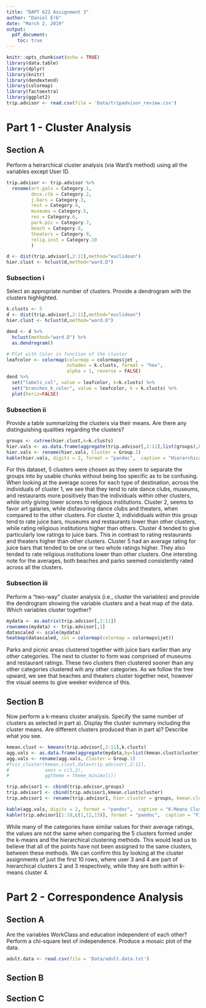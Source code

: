 ```yaml
---
title: "DAPT 622 Assignment 3"
author: "Daniel Erb"
date: "March 2, 2019"
output: 
  pdf_document:
    toc: true
---
```


```r
knitr::opts_chunk$set(echo = TRUE)
library(data.table)
library(dplyr)
library(knitr)
library(dendextend)
library(colormap)
library(factoextra)
library(ggplot2)
trip.advisor <- read.csv(file = 'Data/tripadvisor_review.csv')

```

# Part 1 - Cluster Analysis



## Section A 

Perform a heirarchical cluster analysis (via Ward's method) using all the variables except User ID.

```r
trip.advisor <- trip.advisor %>% 
  rename(art.gals = Category.1,
         dnce.clb = Category.2,
         j.bars = Category.3,
         rest = Category.4,
         museums = Category.5,
         res = Category.6,
         park.pic = Category.7,
         beach = Category.8,
         theaters = Category.9,
         relig.inst = Category.10
         )

d <- dist(trip.advisor[,2:11],method="euclidean")
hier.clust <- hclust(d,method="ward.D")
```

### Subsection i

Select an appropriate number of clusters. Provide a dendrogram with the clusters highlighted.

```r
k.clusts <- 5
d <- dist(trip.advisor[,2:11],method="euclidean")
hier.clust <- hclust(d,method="ward.D")

dend <- d %>% 
  hclust(method="ward.D") %>% 
  as.dendrogram()

# Plot with Color in function of the cluster
leafcolor <- colormap(colormap = colormaps$jet ,
                      nshades = k.clusts, format = "hex",
                      alpha = 1, reverse = FALSE)
dend %>%
  set("labels_col", value = leafcolor, k=k.clusts) %>%
  set("branches_k_color", value = leafcolor, k = k.clusts) %>%
  plot(horiz=FALSE)

```

### Subsection ii

Provide a table summarizing the clusters via their means. Are there any distinguishing qualities regarding the clusters? 

```r
groups <- cutree(hier.clust,k=k.clusts)
hier.vals <- as.data.frame(aggregate(trip.advisor[,2:11],list(groups),FUN=mean))
hier.vals <- rename(hier.vals, Cluster = Group.1)
kable(hier.vals, digits = 2, format = "pandoc",  caption = "Hierarchical Cluster Summary")
```

For this dataset, 5 clusters were chosen as they seem to separate the groups into by usable chunks without being too specific as to be confusing. When looking at the average scores for each type of destination, across the individuals of cluster 1, we see that they tend to rate dance clubs, museums, and restaurants more positively than the individuals within other clusters, while only giving lower scores to religious institutions. Cluster 2, seems to favor art galaries, while disfavoring dance clubs and theaters, when compared to the other clusters. For cluster 3, individiduals within this group tend to rate juice bars, museums and restaurants lower than other clusters, while rating religious institutions higher than others. Cluster 4 tended to give particularly low ratings to juice bars. This in contrast to rating restaurants and theaters higher than other clusters. Cluster 5 had an average rating for juice bars that tended to be one or two whole ratings higher. They also tended to rate religious institutions lower than other clusters. One intersting note for the averages, both beaches and parks seemed consistently rated across all the clusters.

### Subsection iii

Perform a “two-way” cluster analysis (i.e., cluster the variables) and provide the dendrogram showing the variable clusters and a heat map of the data. Which variables cluster together?

```r
mydata <- as.matrix(trip.advisor[,2:11])
rownames(mydata) <- trip.advisor[,1]
datascaled <- scale(mydata)
heatmap(datascaled, col = colormap(colormap = colormaps$jet))
```

Parks and picnic areas clustered together with juice bars earlier than any other categories. The next to cluster to form was comprised of museums and restaurant ratings. These two clusters then clustered sooner than any other categories clustered wih any other categories. As we follow the tree upward, we see that beaches and theaters cluster together next, however the visual seems to give weeker evidence of this. 

## Section B

Now perform a k-means cluster analysis. Specify the same number of clusters as selected in part a).  Display the cluster summary including the cluster means.  Are different clusters produced than in part a)?  Describe what you see.

```r
kmean.clust <- kmeans(trip.advisor[,2:11],k.clusts)
agg.vals <- as.data.frame(aggregate(mydata,by=list(kmean.clust$cluster),FUN=mean))
agg.vals <- rename(agg.vals, Cluster = Group.1)
#fviz_cluster(kmean.clust,data=trip.advisor[,2:11],
#             axes = c(1,2),
#             ggtheme = theme_minimal())

trip.advisor1 <- cbind(trip.advisor,groups)
trip.advisor1 <- cbind(trip.advisor1,kmean.clust$cluster)
trip.advisor1 <- rename(trip.advisor1, hier.cluster = groups, kmean.cluster = `kmean.clust$cluster`)

kable(agg.vals, digits = 2, format = "pandoc",  caption = "K-Means Cluster Summary")
kable(trip.advisor1[1:10,c(1,12,13)], format = "pandoc",  caption = "First 10 Row Cluster Assignment")
```

While many of the categories have similar values for their average ratings, the values are not the same when comparing the 5 clusters formed under the k-means and the hierarchical clustering methods. This would lead us to believe that all of the points have not been assigned to the same clusters, between these methods. We can confirm this by looking at the cluster assignments of just the first 10 rows, where user 3 and 4 are part of hierarchical clusters 2 and 3 respectively, while they are both within k-means cluster 4.

# Part 2 - Correspondence Analysis

## Section A

Are the variables WorkClass and education independent of each other? Perform a chi-square test of independence. Produce a mosaic plot of the data. 
```r

adult.data <- read.csv(file = 'Data/adult.data.txt')

```


## Section B




## Section C




